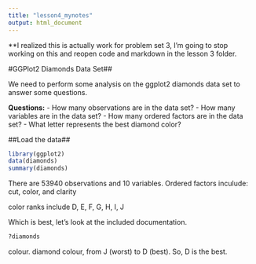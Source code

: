 ```yaml
---
title: "lesson4_mynotes"
output: html_document
---
```

**I realized this is actually work for problem set 3, I'm going to stop working on this and reopen code and markdown in the lesson 3 folder.

#GGPlot2 Diamonds Data Set##

We need to perform some analysis on the ggplot2 diamonds data set to answer some questions.

**Questions:**
- How many observations are in the data set?
- How many variables are in the data set?
- How many ordered factors are in the data set?
- What letter represents the best diamond color?

##Load the data##

```r
library(ggplot2)
data(diamonds)
summary(diamonds)
```
There are 53940 observations and 10 variables.
Ordered factors inculude: cut, color, and clarity

color ranks include D, E, F, G, H, I, J

Which is best, let's look at the included documentation.

```r
?diamonds
```
colour. diamond colour, from J (worst) to D (best).  So, D is the best.


